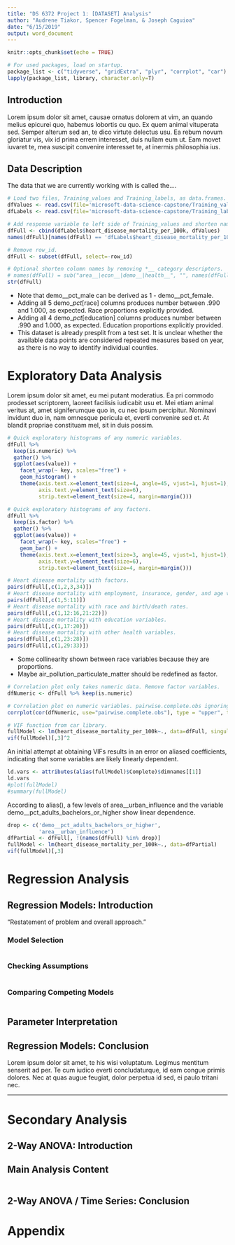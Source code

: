 ```yaml
---
title: "DS 6372 Project 1: [DATASET] Analysis"
author: "Audrene Tiakor, Spencer Fogelman, & Joseph Caguioa"
date: "6/15/2019"
output: word_document
---
```


```r
knitr::opts_chunk$set(echo = TRUE)

# For used packages, load on startup.
package_list <- c("tidyverse", "gridExtra", "plyr", "corrplot", "car")
lapply(package_list, library, character.only=T)
```

## Introduction

Lorem ipsum dolor sit amet, causae ornatus dolorem at vim, an quando melius epicurei quo, habemus lobortis cu quo. Ex quem animal vituperata sed. Semper alterum sed an, te dico virtute delectus usu. Ea rebum novum gloriatur vis, vix id prima errem interesset, duis nullam eum ut. Eam movet iuvaret te, mea suscipit convenire interesset te, at inermis philosophia ius.

## Data Description

The data that we are currently working with is called the....

```r
# Load two files, Training_values and Training_labels, as data.frames.
dfValues <- read.csv(file='microsoft-data-science-capstone/Training_values.csv', header=T, sep=",")
dfLabels <- read.csv(file='microsoft-data-science-capstone/Training_labels.csv', header=T, sep=",")

# Add response variable to left side of Training_values and shorten name.
dfFull <- cbind(dfLabels$heart_disease_mortality_per_100k, dfValues)
names(dfFull)[names(dfFull) == 'dfLabels$heart_disease_mortality_per_100k'] <- 'heart_disease_mortality_per_100k'

# Remove row_id.
dfFull <- subset(dfFull, select=-row_id)
```

```r
# Optional shorten column names by removing *__ category descriptors.
# names(dfFull) = sub("area__|econ__|demo__|health__", "", names(dfFull))
str(dfFull)
```

* Note that demo__pct_male can be derived as 1 - demo__pct_female.
* Adding all 5 demo__pct_[race] columns produces number between .990 and 1.000, as expected. Race proportions explicitly provided.
* Adding all 4 demo__pct_[education] columns produces number between .990 and 1.000, as expected. Education proportions explicitly provided.
* This dataset is already presplit from a test set. It is unclear whether the available data points are considered repeated measures based on year, as there is no way to identify individual counties.

# Exploratory Data Analysis

Lorem ipsum dolor sit amet, eu mei putant moderatius. Ea pri commodo prodesset scriptorem, laoreet facilisis iudicabit usu et. Mei etiam animal veritus at, amet signiferumque quo in, cu nec ipsum percipitur. Nominavi invidunt duo in, nam omnesque pericula et, everti convenire sed et. At blandit propriae constituam mel, sit in duis possim.

```r
# Quick exploratory histograms of any numeric variables.
dfFull %>%
  keep(is.numeric) %>%
  gather() %>%
  ggplot(aes(value)) +
    facet_wrap(~ key, scales="free") +
    geom_histogram() +
    theme(axis.text.x=element_text(size=4, angle=45, vjust=1, hjust=1),
          axis.text.y=element_text(size=6),
          strip.text=element_text(size=4, margin=margin()))

# Quick exploratory histograms of any factors.
dfFull %>%
  keep(is.factor) %>%
  gather() %>%
  ggplot(aes(value)) +
    facet_wrap(~ key, scales="free") +
    geom_bar() +
    theme(axis.text.x=element_text(size=3, angle=45, vjust=1, hjust=1),
          axis.text.y=element_text(size=6),
          strip.text=element_text(size=4, margin=margin()))
```

```r
# Heart disease mortality with factors.
pairs(dfFull[,c(1,2,3,34)])
# Heart disease mortality with employment, insurance, gender, and age variables.
pairs(dfFull[,c(1,5:11)])
# Heart disease mortality with race and birth/death rates.
pairs(dfFull[,c(1,12:16,21:22)])
# Heart disease mortality with education variables.
pairs(dfFull[,c(1,17:20)])
# Heart disease mortality with other health variables.
pairs(dfFull[,c(1,23:28)])
pairs(dfFull[,c(1,29:33)])
```

* Some collinearity shown between race variables because they are proportions.
* Maybe air_pollution_particulate_matter should be redefined as factor.

```r
# Correlation plot only takes numeric data. Remove factor variables.
dfNumeric <- dfFull %>% keep(is.numeric)

# Correlation plot on numeric variables. pairwise.complete.obs ignoring any pairs with NA.
corrplot(cor(dfNumeric, use="pairwise.complete.obs"), type = "upper", tl.col = "black", tl.srt = 45, tl.cex = 0.5, number.cex = 0.3, number.digits=2, method="color", addCoef.col="white")
```

```r
# VIF function from car library.
fullModel <- lm(heart_disease_mortality_per_100k~., data=dfFull, singular.ok=T)
vif(fullModel)[,3]^2
```

An initial attempt at obtaining VIFs results in an error on aliased coefficients, indicating that some variables are likely linearly dependent.

```r
ld.vars <- attributes(alias(fullModel)$Complete)$dimnames[[1]]
ld.vars
#plot(fullModel)
#summary(fullModel)

```

According to alias(), a few levels of area__urban_influence and the variable demo__pct_adults_bachelors_or_higher show linear dependence.

```r
drop <- c('demo__pct_adults_bachelors_or_higher', 
          'area__urban_influence')
dfPartial <- dfFull[, !(names(dfFull) %in% drop)]
fullModel <- lm(heart_disease_mortality_per_100k~., data=dfPartial)
vif(fullModel)[,3]
```




# Regression Analysis

## Regression Models: Introduction

"Restatement of problem and overall approach."

### Model Selection

```r
```

### Checking Assumptions

```r
```

### Comparing Competing Models

```r
```

## Parameter Interpretation

## Regression Models: Conclusion

Lorem ipsum dolor sit amet, te his wisi voluptatum. Legimus mentitum senserit ad per. Te cum iudico everti concludaturque, id eam congue primis dolores. Nec at quas augue feugiat, dolor perpetua id sed, ei paulo tritani nec.

-------------------------------

# Secondary Analysis

## 2-Way ANOVA: Introduction

## Main Analysis Content

```r
```

## 2-Way ANOVA / Time Series: Conclusion



# Appendix

```r
```
